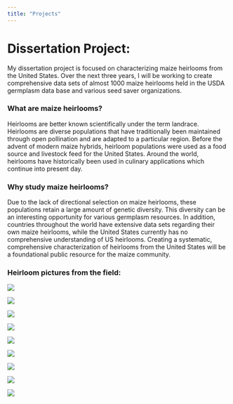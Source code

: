 ```yaml
---
title: "Projects"
---
```


# Dissertation Project:

My dissertation project is focused on characterizing maize heirlooms from the United States. Over the next three years, I will be working to create comprehensive data sets of almost 1000 maize heirlooms held in the USDA germplasm data base and various seed saver organizations.

### What are maize heirlooms?

Heirlooms are better known scientifically under the term landrace. Heirlooms are diverse populations that have traditionally been maintained through open pollination and are adapted to a particular region. Before the advent of modern maize hybrids, heirloom populations were used as a food source and livestock feed for the United States. Around the world, heirlooms have historically been used in culinary applications which continue into present day.

### Why study maize heirlooms?

Due to the lack of directional selection on maize heirlooms, these populations retain a large amount of genetic diversity. This diversity can be an interesting opportunity for various germplasm resources. In addition, countries throughout the world have extensive data sets regarding their own maize heirlooms, while the United States currently has no comprehensive understanding of US heirlooms. Creating a systematic, comprehensive characterization of heirlooms from the United States will be a foundational public resource for the maize community.

### Heirloom pictures from the field:

::: {layout-ncol="3"}
![](strawberry.jpg)

![](brace.jpg)

![](illiniwek.jpg)
:::

::: {layout-ncol="3"}
![](gaspe_flint.jpg)

![](OP%20row.jpg)

![](heirloom_ears.jpg)
:::

::: {layout-ncol="3"}
![](heirloom_ear_at_harvest.jpg)

![](palomero_toloqueno.jpg)

![](pink_silks.jpg)
:::
